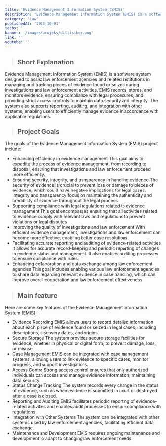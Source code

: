 ```yaml
---
title: 'Evidence Management Information System (EMIS)'
description: 'Evidence Management Information System (EMIS) is a software system designed to assist law enforcement agencies and related institutions in managing and tracking pieces of evidence found or seized during investigations and law enforcement activities.'
category: 'Law'
publishedAt: '2023-10-01'
techs: ''
banner: '/images/projeks/dittisiber.png'
link: ''
youtube: ''
---
```


> ## Short Explanation

Evidence Management Information System (EMIS) is a software system designed to assist law enforcement agencies and related institutions in managing and tracking pieces of evidence found or seized during investigations and law enforcement activities. EMIS records, stores, and monitors evidence, ensuring compliance with legal procedures, and providing strict access controls to maintain data security and integrity. The system also supports reporting, auditing, and integration with other systems, enabling users to efficiently manage evidence in accordance with applicable regulations.

> ## Project Goals

The goals of the Evidence Management Information System (EMIS) project include:

- Enhancing efficiency in evidence management
  This goal aims to expedite the process of evidence management, from recording to disposal, ensuring that investigations and law enforcement proceed more efficiently.
- Ensuring security, integrity, and transparency in handling evidence
  The security of evidence is crucial to prevent loss or damage to pieces of evidence, which could have negative implications for legal cases. Integrity and transparency focus on maintaining the authenticity and credibility of evidence throughout the legal process
- Supporting compliance with legal regulations related to evidence management
  This goal encompasses ensuring that all activities related to evidence comply with relevant laws and regulations to prevent violations or legal disputes
- Improving the quality of investigations and law enforcement
  With efficient evidence management, investigations and law enforcement can become more effective, enabling better case resolutions.
- Facilitating accurate reporting and auditing of evidence-related activities
  It allows for accurate record-keeping and periodic reporting of changes in evidence status and management. It also enables auditing processes to ensure compliance with rules.
- Enhancing collaboration and data exchange among law enforcement agencies
  This goal includes enabling various law enforcement agencies to share data regarding relevant evidence in case handling, which can improve overall cooperation and law enforcement effectiveness

> ## Main feature

Here are some key features of the Evidence Management Information System (EMIS):

- Evidence Recording
  EMIS allows users to record detailed information about each piece of evidence found or seized in legal cases, including descriptions, discovery dates, and origins.
- Secure Storage
  The system provides secure storage facilities for evidence, whether in physical or digital form, to prevent damage, loss, or misuse
- Case Management
  EMIS can be integrated with case management systems, allowing users to link evidence to specific cases, monitor progress, and support investigations.
- Access Contro
  Strong access control ensures that only authorized individuals can access and manage evidence information, maintaining data security.
- Status Change Tracking
  The system records every change in the status of evidence, such as when evidence is submitted in court or destroyed after a case is closed.
- Reporting and Auditing
  EMIS facilitates periodic reporting of evidence-related activities and enables audit processes to ensure compliance with regulations.
- Integration with Other Systems
  The system can be integrated with other systems used by law enforcement agencies, facilitating efficient data exchange.
- Maintenance and Development
  EMIS requires ongoing maintenance and development to adapt to changing law enforcement needs.
